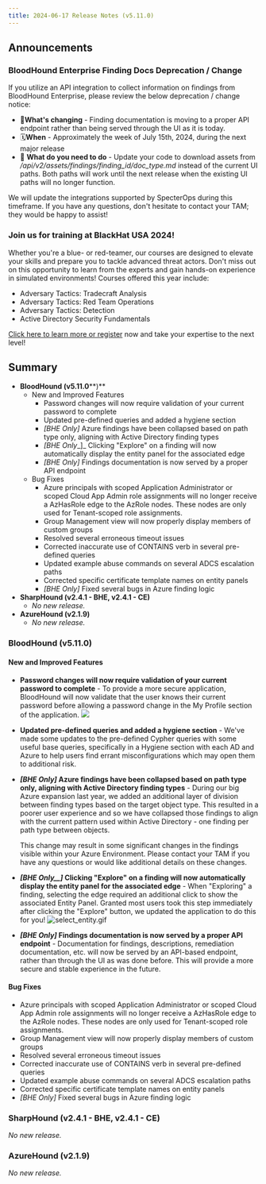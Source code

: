 ```yaml
---
title: 2024-06-17 Release Notes (v5.11.0)
---
```


## Announcements

### BloodHound Enterprise Finding Docs Deprecation / Change

If you utilize an API integration to collect information on findings from BloodHound Enterprise, please review the below deprecation / change notice:

* 🎯**What's changing** \- Finding documentation is moving to a proper API endpoint rather than being served through the UI as it is today.
* 🗓️**When** \- Approximately the week of July 15th, 2024, during the next major release
* 🚧 **What do you need to do** \- Update your code to download assets from _/api/v2/assets/findings/$finding\_id/$doc\_type.md_ instead of the current UI paths. Both paths will work until the next release when the existing UI paths will no longer function.

We will update the integrations supported by SpecterOps during this timeframe. If you have any questions, don't hesitate to contact your TAM; they would be happy to assist!

### Join us for training at BlackHat USA 2024!

Whether you're a blue- or red-teamer, our courses are designed to elevate your skills and prepare you to tackle advanced threat actors. Don't miss out on this opportunity to learn from the experts and gain hands-on experience in simulated environments! Courses offered this year include:

* Adversary Tactics: Tradecraft Analysis
* Adversary Tactics: Red Team Operations
* Adversary Tactics: Detection
* Active Directory Security Fundamentals

[Click here to learn more or register](https://specterops.io/specterops-at-black-hat-usa-2024/) now and take your expertise to the next level!

## Summary


* **BloodHound (v5.11.0****)**
    * New and Improved Features
        * Password changes will now require validation of your current password to complete
        * Updated pre-defined queries and added a hygiene section
        * _\[BHE Only\]_ Azure findings have been collapsed based on path type only, aligning with Active Directory finding types
        * _\[BHE Only__\]_ Clicking "Explore" on a finding will now automatically display the entity panel for the associated edge
        * _\[BHE Only\]_ Findings documentation is now served by a proper API endpoint
    * Bug Fixes
        * Azure principals with scoped Application Administrator or scoped Cloud App Admin role assignments will no longer receive a AzHasRole edge to the AzRole nodes. These nodes are only used for Tenant-scoped role assignments.
        * Group Management view will now properly display members of custom groups
        * Resolved several erroneous timeout issues
        * Corrected inaccurate use of CONTAINS verb in several pre-defined queries
        * Updated example abuse commands on several ADCS escalation paths
        * Corrected specific certificate template names on entity panels
        * _\[BHE Only\]_ Fixed several bugs in Azure finding logic
* **SharpHound (v2.4.1 - BHE, v2.4.1 - CE)**
    * _No new release._
* **AzureHound (v2.1.9)**
    * _No new release._

### BloodHound (v5.11.0)[](#h_01H93N41YNHMSBBACC28P2T428)


#### New and Improved Features

* **Password changes will now require validation of your current password to complete** \- To provide a more secure application, BloodHound will now validate that the user knows their current password before allowing a password change in the My Profile section of the application.
    ![](/assets/26565152880155.png)
* **Updated pre-defined queries and added a hygiene section** \- We've made some updates to the pre-defined Cypher queries with some useful base queries, specifically in a Hygiene section with each AD and Azure to help users find errant misconfigurations which may open them to additional risk.
* **_\[BHE Only\]_ Azure findings have been collapsed based on path type only, aligning with Active Directory finding types** \- During our big Azure expansion last year, we added an additional layer of division between finding types based on the target object type. This resulted in a poorer user experience and so we have collapsed those findings to align with the current pattern used within Active Directory - one finding per path type between objects.

    This change may result in some significant changes in the findings visible within your Azure Environment. Please contact your TAM if you have any questions or would like additional details on these changes.
* **_\[BHE Only__\]_ Clicking "Explore" on a finding will now automatically display the entity panel for the associated edge** \- When "Exploring" a finding, selecting the edge required an additional click to show the associated Entity Panel. Granted most users took this step immediately after clicking the "Explore" button, we updated the application to do this for you!
    ![select_entity.gif](/assets/26565169766427.gif)
* **_\[BHE Only\]_ Findings documentation is now served by a proper API endpoint** \- Documentation for findings, descriptions, remediation documentation, etc. will now be served by an API-based endpoint, rather than through the UI as was done before. This will provide a more secure and stable experience in the future.

#### Bug Fixes

* Azure principals with scoped Application Administrator or scoped Cloud App Admin role assignments will no longer receive a AzHasRole edge to the AzRole nodes. These nodes are only used for Tenant-scoped role assignments.
* Group Management view will now properly display members of custom groups
* Resolved several erroneous timeout issues
* Corrected inaccurate use of CONTAINS verb in several pre-defined queries
* Updated example abuse commands on several ADCS escalation paths
* Corrected specific certificate template names on entity panels
* _\[BHE Only\]_ Fixed several bugs in Azure finding logic

### SharpHound (v2.4.1 - BHE, v2.4.1 - CE)[](#h_01H93N41YN3D3XZWS5G9VWYAV9)

_No new release._

### AzureHound (v2.1.9)[](#h_01H93N41YNJ0DZ2735TV8XQKV6)

_No new release._

